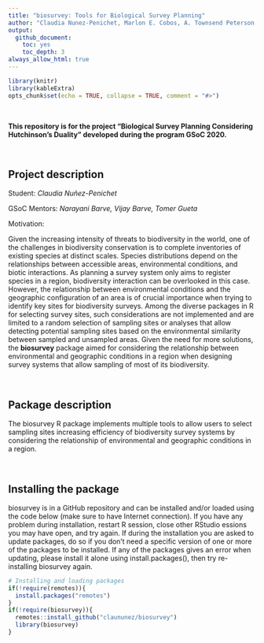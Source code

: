 ```yaml
---
title: "biosurvey: Tools for Biological Survey Planning"
author: "Claudia Nunez-Penichet, Marlon E. Cobos, A. Townsend Peterson, Narayani Barve, Vijay Barve, Tomer Gueta"
output: 
  github_document:
    toc: yes
    toc_depth: 3
always_allow_html: true
---
```


```r
library(knitr)
library(kableExtra)
opts_chunk$set(echo = TRUE, collapse = TRUE, comment = "#>")
```

<br>

**This repository is for the project "Biological Survey Planning Considering Hutchinson’s Duality" developed during the program GSoC 2020.**

<br>

## Project description

Student: *Claudia Nuñez-Penichet*

GSoC Mentors: *Narayani Barve, Vijay Barve, Tomer Gueta*

Motivation:

Given the increasing intensity of threats to biodiversity in the world, one of the challenges in biodiversity conservation is to complete inventories of existing species at distinct scales. Species distributions depend on the relationships between accessible areas, environmental conditions, and biotic interactions. As planning a survey system only aims to register species in a region, biodiversity interaction can be overlooked in this case. However, the relationship between environmental conditions and the geographic configuration of an area is of crucial importance when trying to identify key sites for biodiversity surveys.  Among the diverse packages in R for selecting survey sites,  such considerations are not implemented and are limited to a random selection of sampling sites or analyses that allow detecting potential sampling sites based on the environmental similarity between sampled and unsampled areas. Given the need for more solutions, the  **biosurvey** package aimed for considering the relationship between environmental and geographic conditions in a region when designing survey systems that allow sampling of most of its biodiversity. 

<br>

## Package description

The biosurvey R package implements multiple tools to allow users to select sampling sites increasing efficiency of biodiversity survey systems by considering the relationship of environmental and geographic conditions in a region.

<br>

## Installing the package

biosurvey is in a GitHub repository and can be installed and/or loaded using the code below (make sure to have Internet connection). If you have any problem during installation, restart R session, close other RStudio essions you may have open, and try again. If during the installation you are asked to update packages, do so if you don't need a specific version of one or more of the packages to be installed. If any of the packages gives an error when updating, please install it alone using install.packages(), then try re-installing biosurvey again.

```r
# Installing and loading packages
if(!require(remotes)){
  install.packages("remotes")
}
if(!require(biosurvey)){
  remotes::install_github("claununez/biosurvey")
  library(biosurvey)
}
```
